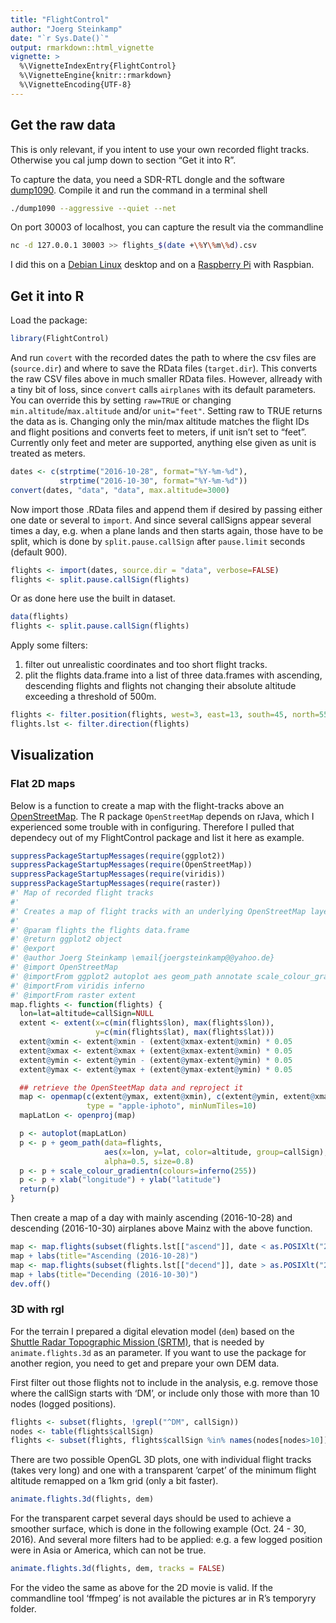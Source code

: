 ```yaml
---
title: "FlightControl"
author: "Joerg Steinkamp"
date: "`r Sys.Date()`"
output: rmarkdown::html_vignette
vignette: >
  %\VignetteIndexEntry{FlightControl}
  %\VignetteEngine{knitr::rmarkdown}
  %\VignetteEncoding{UTF-8}
---
```


## Get the raw data

This is only relevant, if you intent to use your own recorded flight tracks. Otherwise you cal jump down to section "Get it into R".

To capture the data, you need a SDR-RTL dongle and the software [dump1090](https://github.com/antirez/dump1090). Compile it and run the command in a terminal shell
```bash
./dump1090 --aggressive --quiet --net
```
On port 30003 of localhost, you can capture the result via the commandline
```bash
nc -d 127.0.0.1 30003 >> flights_$(date +\%Y\%m\%d).csv
```

I did this on a [Debian Linux](https://www.debian.org/) desktop and on a [Raspberry Pi](https://www.raspberrypi.org/) with Raspbian.

## Get it into R

Load the package:

```r
library(FlightControl)
```

And run `covert` with the recorded dates the path to where the csv files are (`source.dir`) and where to save the RData files (`target.dir`). This converts the raw CSV files above in much smaller RData files. However, allready with a tiny bit of loss, since `convert` calls `airplanes` with its default parameters. You can override this by setting `raw=TRUE` or  changing `min.altitude`/`max.altitude` and/or `unit="feet"`. Setting raw to TRUE returns the data as is. Changing only the min/max altitude matches the flight IDs and flight positions and converts feet to meters, if unit isn't set to "feet". Currently only feet and meter are supported, anything else given as unit is treated as meters. 

```r
dates <- c(strptime("2016-10-28", format="%Y-%m-%d"),
           strptime("2016-10-30", format="%Y-%m-%d"))
convert(dates, "data", "data", max.altitude=3000)
```

Now import those .RData files and append them if desired by passing either one date or several to `import`. And since several callSigns appear several times a day, e.g. when a plane lands and then starts again, those have to be split, which is done by `split.pause.callSign` after `pause.limit` seconds (default 900).

```r
flights <- import(dates, source.dir = "data", verbose=FALSE)
flights <- split.pause.callSign(flights)
```

Or as done here use the built in dataset.

```r
data(flights)
flights <- split.pause.callSign(flights)
```

Apply some filters:

1. filter out unrealistic coordinates and too short flight tracks. 
2. plit the flights data.frame into a list of three data.frames with ascending, descending flights and flights not changing their absolute altitude exceeding a threshold of 500m.

```r
flights <- filter.position(flights, west=3, east=13, south=45, north=55,length = 10)
flights.lst <- filter.direction(flights)
```

## Visualization

### Flat 2D maps

Below  is a function to create a map with the flight-tracks above an [OpenStreetMap](https://www.openstreetmap.org). The R package `OpenStreetMap` depends on rJava, which I experienced some trouble with in configuring. Therefore I pulled that dependecy out of my FlightControl package and list it here as example.
```r
suppressPackageStartupMessages(require(ggplot2))
suppressPackageStartupMessages(require(OpenStreetMap))
suppressPackageStartupMessages(require(viridis))
suppressPackageStartupMessages(require(raster))
#' Map of recorded flight tracks
#'
#' Creates a map of flight tracks with an underlying OpenStreetMap layer.
#'
#' @param flights the flights data.frame
#' @return ggplot2 object
#' @export
#' @author Joerg Steinkamp \email{joergsteinkamp@@yahoo.de}
#' @import OpenStreetMap
#' @importFrom ggplot2 autoplot aes geom_path annotate scale_colour_gradientn xlab ylab
#' @importFrom viridis inferno
#' @importFrom raster extent
map.flights <- function(flights) {
  lon=lat=altitude=callSign=NULL
  extent <- extent(x=c(min(flights$lon), max(flights$lon)),
                   y=c(min(flights$lat), max(flights$lat)))
  extent@xmin <- extent@xmin - (extent@xmax-extent@xmin) * 0.05
  extent@xmax <- extent@xmax + (extent@xmax-extent@xmin) * 0.05
  extent@ymin <- extent@ymin - (extent@ymax-extent@ymin) * 0.05
  extent@ymax <- extent@ymax + (extent@ymax-extent@ymin) * 0.05

  ## retrieve the OpenSteetMap data and reproject it
  map <- openmap(c(extent@ymax, extent@xmin), c(extent@ymin, extent@xmax),
                 type = "apple-iphoto", minNumTiles=10)
  mapLatLon <- openproj(map)

  p <- autoplot(mapLatLon)
  p <- p + geom_path(data=flights,
                     aes(x=lon, y=lat, color=altitude, group=callSign),
                     alpha=0.5, size=0.8)
  p <- p + scale_colour_gradientn(colours=inferno(255))
  p <- p + xlab("longitude") + ylab("latitude")
  return(p)
}
```

Then create a map of a day with mainly ascending (2016-10-28) and descending (2016-10-30) airplanes above Mainz with the above function.

```r
map <- map.flights(subset(flights.lst[["ascend"]], date < as.POSIXlt("2016-10-29 00:00:00")))
map + labs(title="Ascending (2016-10-28)")
map <- map.flights(subset(flights.lst[["decend"]], date > as.POSIXlt("2016-10-30 00:00:00")))
map + labs(title="Decending (2016-10-30)")
dev.off()
```

### 3D with rgl

For the terrain I prepared a digital elevation model (`dem`) based on the [Shuttle Radar Topographic Mission (SRTM)](http://www2.jpl.nasa.gov/srtm/), that is needed by `animate.flights.3d` as an parameter. If you want to use  the package for another region, you need to get and prepare your own DEM data.

First filter out those flights not to include in the analysis, e.g. remove those where the callSign starts with 'DM', or include only those with more than 10 nodes (logged positions).
```r
flights <- subset(flights, !grepl("^DM", callSign))
nodes <- table(flights$callSign)
flights <- subset(flights, flights$callSign %in% names(nodes[nodes>10]))
```

There are two possible OpenGL 3D plots, one with individual flight tracks (takes very long) and one with a transparent 'carpet' of the minimum flight altitude remapped on a 1km grid (only a bit faster).

```r
animate.flights.3d(flights, dem)
```

For the transparent carpet several days should be used to achieve a smoother surface, which is done in the following example (Oct. 24 - 30, 2016). And several more filters had to be applied: e.g. a few logged position were in Asia or America, which can not be true.

```r
animate.flights.3d(flights, dem, tracks = FALSE)
```

For the video the same as above for the 2D movie is valid. If the commandline tool 'ffmpeg' is not available the pictures ar in R's temporyry folder. 